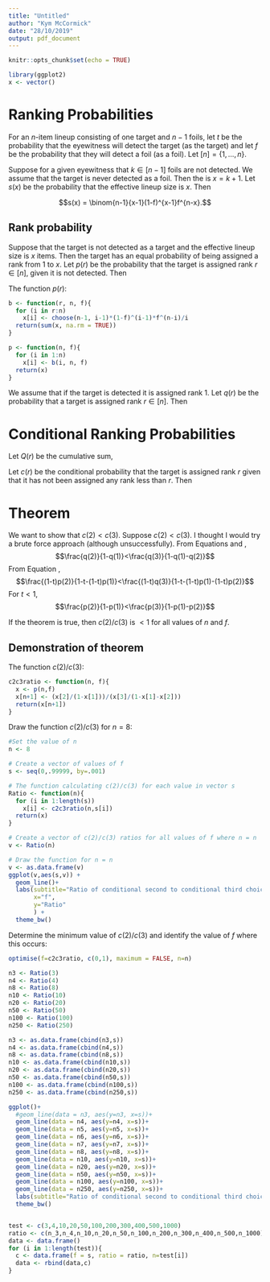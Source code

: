 ```yaml
---
title: "Untitled"
author: "Kym McCormick"
date: "28/10/2019"
output: pdf_document
---
```


```r
knitr::opts_chunk$set(echo = TRUE)
```

```r
library(ggplot2)
x <- vector()
```

# Ranking Probabilities

For an $n$-item lineup consisting of one target and $n-1$ foils, let $t$ be the probability that the eyewitness will detect the target (as the target) and let $f$ be the probability that they will detect a foil (as a foil). Let $[n]=\{1,\ldots,n\}$.

Suppose for a given eyewitness that $k \in [n-1]$ foils are not detected. We assume that the target is never detected as a foil. Then the \textit{effective lineup size} is $x=k+1$. Let $s(x)$ be the probability that the effective lineup size is $x$. Then

$$s(x) = \binom{n-1}{x-1}(1-f)^{x-1}f^{n-x}.$$

## Rank probability

Suppose that the target is not detected as a target and the  effective lineup size is $x$ items. Then the target has an equal probability of being assigned a rank from 1 to $x$. Let $p(r)$ be the probability that the target is assigned rank $r \in [n]$, given it is not detected. Then 

\begin {equation} \label {eq:eq1}
p(r)=\sum^{n}_{x=r}\frac{s(x)}{x}.
\end {equation}

The function $p(r)$:
```r
b <- function(r, n, f){
  for (i in r:n)
    x[i] <- choose(n-1, i-1)*(1-f)^(i-1)*f^(n-i)/i
  return(sum(x, na.rm = TRUE))
}

p <- function(n, f){
  for (i in 1:n)
    x[i] <- b(i, n, f)
  return(x)
}

```



We assume that if the target is detected it is assigned rank 1. Let $q(r)$ be the probability that a target is assigned rank $r \in [n]$. Then

\begin {equation}\label {eq:eq2}
q(r):\left\{
   \begin {aligned}
   t+(1-t)p(r)&,\; r=1  \\
   (1-t)p(r)&, \; r>1\\
   \end {aligned}
   \right.
\end {equation}



# Conditional Ranking Probabilities

Let $Q(r)$ be the cumulative sum,
\begin {equation} \label {eq:eq3}
Q(r) = \sum^{r}_{i=1}q(i).
\end {equation}

Let $c(r)$ be the conditional probability that the target is assigned rank $r$ given that it has not been assigned any rank less than $r$. Then

\begin {equation}\label {eq:eq4}
c(r):\left\{
   \begin {aligned}
   q(r)&,\; r=1  \\
   \frac{q(r)}{(1-Q(r-1))}&, \; r>1\\
   \end {aligned}
   \right.
\end {equation}

# Theorem

We want to show that $c(2)<c(3)$. Suppose $c(2)<c(3)$. I thought I would try a brute force approach (although unsuccessfully). From Equations \eqref{eq:eq3} and \eqref{eq:eq4},
$$\frac{q(2)}{1-q(1)}<\frac{q(3)}{1-q(1)-q(2)}$$
\noindent From Equation \eqref{eq:eq4},
$$\frac{(1-t)p(2)}{1-t-(1-t)p(1)}<\frac{(1-t)q(3)}{1-t-(1-t)p(1)-(1-t)p(2)}$$
\noindent For $t<1$,
$$\frac{p(2)}{1-p(1)}<\frac{p(3)}{1-p(1)-p(2)}$$

If the theorem is true, then $c(2)/c(3)$ is $<1$ for all values of $n$ and $f$.

## Demonstration of theorem

The function $c(2)/c(3)$:
```r
c2c3ratio <- function(n, f){
  x <- p(n,f)
  x[n+1] <- (x[2]/(1-x[1]))/(x[3]/(1-x[1]-x[2]))
  return(x[n+1])
}

```


Draw the function $c(2)/c(3)$ for $n=8$:

```r
#Set the value of n
n <- 8

# Create a vector of values of f
s <- seq(0,.99999, by=.001) 

# The function calculating c(2)/c(3) for each value in vector s
Ratio <- function(n){
  for (i in 1:length(s)) 
    x[i] <- c2c3ratio(n,s[i])
  return(x)
}

# Create a vector of c(2)/c(3) ratios for all values of f where n = n
v <- Ratio(n)

# Draw the function for n = n
v <- as.data.frame(v)
ggplot(v,aes(s,v)) + 
  geom_line()+
  labs(subtitle="Ratio of conditional second to conditional third choices for all values of f", 
       x="f", 
       y="Ratio"
       ) +
  theme_bw()

```


Determine the minimum value of $c(2)/c(3)$ and identify the value of $f$ where this occurs:

```r
optimise(f=c2c3ratio, c(0,1), maximum = FALSE, n=n)
```



```r
n3 <- Ratio(3)
n4 <- Ratio(4)
n8 <- Ratio(8)
n10 <- Ratio(10)
n20 <- Ratio(20)
n50 <- Ratio(50)
n100 <- Ratio(100)
n250 <- Ratio(250)
```

```r
n3 <- as.data.frame(cbind(n3,s))
n4 <- as.data.frame(cbind(n4,s))
n8 <- as.data.frame(cbind(n8,s))
n10 <- as.data.frame(cbind(n10,s))
n20 <- as.data.frame(cbind(n20,s))
n50 <- as.data.frame(cbind(n50,s))
n100 <- as.data.frame(cbind(n100,s))
n250 <- as.data.frame(cbind(n250,s))

```

```r
ggplot()+
  #geom_line(data = n3, aes(y=n3, x=s))+
  geom_line(data = n4, aes(y=n4, x=s))+
  geom_line(data = n5, aes(y=n5, x=s))+
  geom_line(data = n6, aes(y=n6, x=s))+
  geom_line(data = n7, aes(y=n7, x=s))+
  geom_line(data = n8, aes(y=n8, x=s))+
  geom_line(data = n10, aes(y=n10, x=s))+
  geom_line(data = n20, aes(y=n20, x=s))+
  geom_line(data = n50, aes(y=n50, x=s))+
  geom_line(data = n100, aes(y=n100, x=s))+
  geom_line(data = n250, aes(y=n250, x=s))+
  labs(subtitle="Ratio of conditional second to conditional third choices for all values of f",        x="f",        y="Ratio"       ) +
  theme_bw()



```
```r
test <- c(3,4,10,20,50,100,200,300,400,500,1000)
ratio <- c(n_3,n_4,n_10,n_20,n_50,n_100,n_200,n_300,n_400,n_500,n_1000)
data <- data.frame()
for (i in 1:length(test)){
  c <- data.frame(f = s, ratio = ratio, n=test[i])
  data <- rbind(data,c)
}
```

